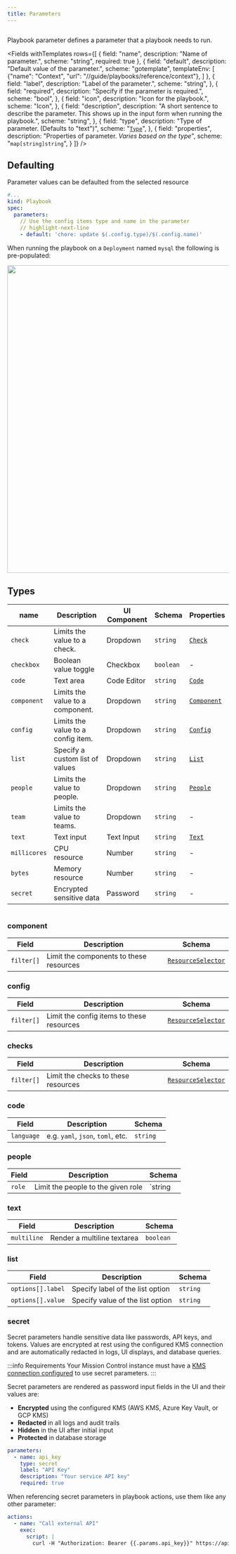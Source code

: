 ```yaml
---
title: Parameters
---
```


```yaml title="scale-deployment.yaml" file=<rootDir>/modules/mission-control/fixtures/playbooks/scale-deployment.yaml

```

Playbook parameter defines a parameter that a playbook needs to run.

<Fields withTemplates rows={[
  {
    field: "name",
    description: "Name of parameter.",
    scheme: "string",
    required: true
  },
  {
    field: "default",
    description: "Default value of the parameter.",
    scheme: "gotemplate",
    templateEnv: [
      {"name": "Context", "url": "//guide/playbooks/reference/context"},
    ]
  },
  {
    field: "label",
    description: "Label of the parameter.",
    scheme: "string",
  },
  {
    field: "required",
    description: "Specify if the parameter is required.",
    scheme: "bool",
  },
  {
    field: "icon",
    description: "Icon for the playbook.",
    scheme: "Icon",
  },
  {
    field: "description",
    description: "A short sentence to describe the parameter. This shows up in the input form when running the playbook.",
    scheme: "string",
  },
  {
    field: "type",
    description: "Type of parameter. (Defaults to \"text\")",
    scheme: "[`Type`](#types)",
  },
  {
    field: "properties",
    description: "Properties of parameter. _Varies based on the type_",
    scheme: "`map[string]string`",
  }
]} />

## Defaulting

Parameter values can be defaulted from the selected resource

```yaml title="default parameters.yaml"
#...
kind: Playbook
spec:
  parameters:
    // Use the config items type and name in the parameter
    // highlight-next-line
    - default: 'chore: update $(.config.type)/$(.config.name)'
```

When running the playbook on a `Deployment` named `mysql` the following is pre-populated:

<img src="/img/parameter-defaulting.png" width="700px" className="border-1 border-solid border-gray-200"/>

## Types

| name         | Description                        | UI Component | Schema    | Properties                |
| ------------ | ---------------------------------- | ------------ | --------- | ------------------------- |
| `check`      | Limits the value to a check.       | Dropdown     | `string`  | [`Check`](#checks)        |
| `checkbox`   | Boolean value toggle               | Checkbox     | `boolean` | -                         |
| `code`       | Text area                          | Code Editor  | `string`  | [`Code`](#code)           |
| `component`  | Limits the value to a component.   | Dropdown     | `string`  | [`Component`](#component) |
| `config`     | Limits the value to a config item. | Dropdown     | `string`  | [`Config`](#config)       |
| `list`       | Specify a custom list of values    | Dropdown     | `string`  | [`List`](#list)           |
| `people`     | Limits the value to people.        | Dropdown     | `string`  | [`People`](#people)       |
| `team`       | Limits the value to teams.         | Dropdown     | `string`  | -                         |
| `text`       | Text input                         | Text Input   | `string`  | [`Text`](#text)           |
| `millicores` | CPU resource                       | Number       | `string`  | -                         |
| `bytes`      | Memory resource                    | Number       | `string`  | -                         |
| `secret`     | Encrypted sensitive data           | Password     | `string`  | -                         |

```yaml title='params-sink.yaml' file=<rootDir>/modules/mission-control/fixtures/playbooks/params.yaml {20,24,27,32,39,46,51,56,61,72} showLineNumbers

```

### component

| Field      | Description                            | Schema                                             |
| ---------- | -------------------------------------- | -------------------------------------------------- |
| `filter[]` | Limit the components to these resources | [`ResourceSelector`](/reference/resource-selector) |

### config

| Field         | Description                              | Schema                                             |
| ------------- | ---------------------------------------- | -------------------------------------------------- |
| `filter[]` | Limit the config items to these resources | [`ResourceSelector`](/reference/resource-selector) |

### checks

| Field         | Description                        | Schema                                             |
| ------------- | ---------------------------------- | -------------------------------------------------- |
| `filter[]` | Limit the checks to these resources | [`ResourceSelector`](/reference/resource-selector) |

### code

| Field      | Description                       | Schema   |
| ---------- | --------------------------------- | -------- |
| `language` | e.g. `yaml`, `json`, `toml`, etc. | `string` |

### people

| Field  | Description                        | Schema  |
| ------ | ---------------------------------- | ------- |
| `role` | Limit the people to the given role | `string |

### text

| Field       | Description                 | Schema    |
| ----------- | --------------------------- | --------- |
| `multiline` | Render a multiline textarea | `boolean` |

### list

| Field             | Description                      | Schema   |
| ----------------- | -------------------------------- | -------- |
| `options[].label` | Specify label of the list option | `string` |
| `options[].value` | Specify value of the list option | `string` |

### secret

Secret parameters handle sensitive data like passwords, API keys, and tokens. Values are encrypted at rest using the configured KMS connection and are automatically redacted in logs, UI displays, and database queries.

:::info Requirements
Your Mission Control instance must have a [KMS connection configured](/installation/saas/authentication#kms) to use secret parameters.
:::

Secret parameters are rendered as password input fields in the UI and their values are:
- **Encrypted** using the configured KMS (AWS KMS, Azure Key Vault, or GCP KMS)
- **Redacted** in all logs and audit trails
- **Hidden** in the UI after initial input
- **Protected** in database storage

```yaml
parameters:
  - name: api_key
    type: secret
    label: "API Key"
    description: "Your service API key"
    required: true
```

When referencing secret parameters in playbook actions, use them like any other parameter:

```yaml
actions:
  - name: "Call external API"
    exec:
      script: |
        curl -H "Authorization: Bearer {{.params.api_key}}" https://api.example.com/data
```
